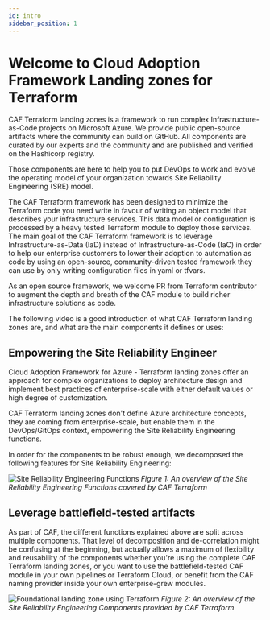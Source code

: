 ```yaml
---
id: intro
sidebar_position: 1
---
```


# Welcome to Cloud Adoption Framework Landing zones for Terraform

CAF Terraform landing zones is a framework to run complex Infrastructure-as-Code projects on Microsoft Azure. 
We provide public open-source artifacts where the community can build on GitHub. All components are curated by our experts and the community and are published and verified on the Hashicorp registry.

Those components are here to help you to put DevOps to work and evolve the operating model of your organization towards Site Reliability Engineering (SRE) model.

The CAF Terraform framework has been designed to minimize the Terraform code you need write in favour of writing an object model that describes your infrastructure services. This data model or configuration is processed by a heavy tested Terraform module to deploy those services.
The main goal of the CAF Terraform framework is to leverage Infrastructure-as-Data (IaD) instead of Infrastructure-as-Code (IaC) in order to help our enterprise customers to lower their adoption to automation as code by using an open-source, community-driven tested framework they can use by only writing configuration files in yaml or tfvars.

As an open source framework, we welcome PR from Terraform contributor to augment the depth and breath of the CAF module to build richer infrastructure solutions as code.

The following video is a good introduction of what CAF Terraform landing zones are, and what are the main components it defines or uses:

<ReactPlayer controls url='https://www.youtube.com/embed/FlQ17u4NNts' />

## Empowering the Site Reliability Engineer

Cloud Adoption Framework for Azure - Terraform landing zones offer an approach for complex organizations to deploy architecture design and implement best practices of enterprise-scale with either default values or high degree of customization.

CAF Terraform landing zones don't define Azure architecture concepts, they are coming from enterprise-scale, but enable them in the DevOps/GitOps context, empowering the Site Reliability Engineering functions.

In order for the components to be robust enough, we decomposed the following features for Site Reliability Engineering:

![Site Reliability Engineering Functions](../static/img/landingzones/terraform-sre-functions.png)
*Figure 1: An overview of the Site Reliability Engineering Functions covered by CAF Terraform*

## Leverage battlefield-tested artifacts

As part of CAF, the different functions explained above are split across multiple components. That level of decomposition and de-correlation might be confusing at the beginning, but actually allows a maximum of flexibility and reusability of the components whether you're using the complete CAF Terraform landing zones, or you want to use the battlefield-tested CAF module in your own pipelines or Terraform Cloud, or benefit from the CAF naming provider inside your own enterprise-grew modules.  

![Foundational landing zone using Terraform](../static/img/landingzones/terraform-sre-components.png)
*Figure 2: An overview of the Site Reliability Engineering Components provided by CAF Terraform*